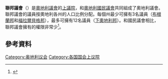 {{expand|time=2015-12-13T01:48:47+00:00}}
{{refimprove|time=2015-12-13T01:48:47+00:00}}
'''聯邦議會'''（{{lang-de|Bundesrat}}）是[[奧地利議會|奧地利議會]]的[[上議院|上議院]]，和[[奧地利國民議會|奧地利國民議會]]共同組成了奧地利議會。聯邦議會的議員按奧地利各州的人口比例分配。每個州最少可擁有3名議員（[[布根蘭邦|布根蘭邦]]和[[福拉爾貝格邦|福拉爾貝格邦]]），最多可擁有12名議員（[[下奧地利邦|下奧地利邦]]）。和國民議會相比，聯邦議會擁有的權限非常少<ref name="resp">{{cite web|url=http://www.parlament.gv.at/ENGL/PERK/NRBRBV/BR/AUFGBR/index.shtml|title=The Responsibilities of the Federal Council – The Federal Council's Right of Objection|publisher=Website of the Austrian Parliament|accessdate=2010-10-04|archive-date=2015-07-05|archive-url=https://web.archive.org/web/20150705111322/http://www.parlament.gv.at/ENGL/PERK/NRBRBV/BR/AUFGBR/index.shtml|dead-url=yes}}</ref>。

==參考資料==
{{reflist}}

[[Category:奥地利议会|Category:奥地利议会]]
[[Category:各国国会上议院|Category:各国国会上议院]]
